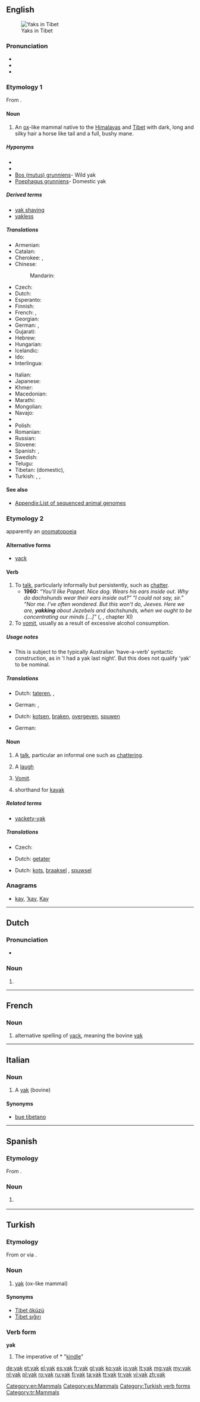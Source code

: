 {{also|Yak|yäk}}
==English==
[[Image:In Tibet, yaks are decorated and honored by the families they are part of.jpg|thumb|Yaks in Tibet]]

===Pronunciation===
{{wikipedia}}
* {{IPA|/jæk/}}
* {{rhymes|æk}}
* {{homophones|yack}}

===Etymology 1===
From {{etyl|bo}} {{term|གཡག|tr=g.yak|sc=Tibt|lang=bo}}.

====Noun====
{{en-noun}}

# An [[ox]]-like mammal native to the [[Himalayas]] and [[Tibet]] with dark, long and silky hair a horse like tail and a full, bushy mane.

=====Hyponyms=====
* {{taxlink|Bos mutus|species}}
* {{taxlink|Bos grunniens|species}}
* [[Bos (mutus) grunniens]]- Wild yak
* [[Poephagus grunniens]]- Domestic yak

=====Derived terms=====
* [[yak shaving]]
* [[yakless]]

=====Translations=====
{{trans-top|ox-like mammal}}
* Armenian: {{t-|hy|յակ|tr=yak}}
* Catalan: {{t-|ca|iac|m}}
* Cherokee: {{t-|chr|ᏓᎶᏂᎨ ᏩᎧ|tr=dalonige waka|sc=Cher}}, {{t-|chr|ᏯᎩ ᏩᎧ|tr=yagi waka|sc=Cher}}
* Chinese:
*: Mandarin: {{t|cmn|牦牛|tr=máoniú|sc=Hani}}
* Czech: {{t+|cs|jak|m}}
* Dutch: {{t+|nl|jak|m}}
* Esperanto: {{t-|eo|gruntbovo}}
* Finnish: {{t+|fi|jakki}}
* French: {{t+|fr|yack|m}}, {{t+|fr|yak|m}}
* Georgian: {{t-|ka|იაკი|sc=Geor|tr=iaki}}
* German: {{t+|de|Yak}}, {{t+|de|Jak}}
* Gujarati: {{t-|gu|યાક|sc=Gujr}}
* Hebrew: {{t-|he|יאק}}
* Hungarian: {{t+|hu|jak}}
* Icelandic: {{t-|is|jakuxi|m}}
* Ido: {{t+|io|yako}}
* Interlingua: {{t-|ia|yak}}
{{trans-mid}}
* Italian: {{t-|it|yak|m}}
* Japanese: {{t+|ja|ヤク|tr=yaku}}
* Khmer: {{t+|km|ចាមរី|sc=Khmr|tr=chaamrəy}}
* Macedonian: {{t-|mk|јак|m|tr=jak}}
* Marathi: {{t-|mr|याक|sc=Deva}}
* Mongolian: {{t-|mn|сарлаг|tr=sarlag|sc=Cyrl}}
* Navajo: {{tø|nv|béégashiiʼilí}}
* {{trreq|ne}}
* Polish: {{t+|pl|jak|m}}
* Romanian: {{t+|ro|iac|m}}
* Russian: {{t+|ru|як|m|tr=jak}}
* Slovene: {{t+|sl|jak|m}}
* Spanish: {{t-|es|yac|m}}, {{t+|es|yak|m}}
* Swedish: {{t+|sv|jak|m}}
* Telugu: {{t-|te|జడలబర్రె|tr=jaDalabarre}}
* Tibetan: {{t-|bo|གཡག|tr=g.yak|sc=Tibt}} (domestic), {{t-|bo|འབྲོང|tr='brong|sc=Tibt}}
* Turkish: {{t+|tr|yak}}, {{t+|tr|Tibet öküzü}}, {{t+|tr|Tibet sığırı}}
{{trans-bottom}}

====See also====
* [[Appendix:List of sequenced animal genomes]]

===Etymology 2===
apparently an [[onomatopoeia]]

====Alternative forms====
* [[yack]]

====Verb====
{{en-verb|yak|k|ing}} {{intransitive}}

# To [[talk]], particularly informally but persistently, such as [[chatter]].
#* '''1960:''' ''“You'll like Poppet. Nice dog. Wears his ears inside out. Why do dachshunds wear their ears inside out?” “I could not say, sir.” “Nor me. I've often wondered. But this won't do, Jeeves. Here we are, '''yakking''' about Jezebels and dachshunds, when we ought to be concentrating our minds [...]”'' ({{w|P. G. Wodehouse}}, ''{{w|Jeeves in the Offing}}'', chapter XI)
# To [[vomit]], usually as a result of excessive alcohol consumption.

=====Usage notes=====
* This <!--[chatter? vomit? both?]--> is subject to the typically Australian 'have-a-verb' syntactic construction, as in 'I had a yak last night'. But this does not qualify 'yak' to be nominal.

=====Translations=====
{{trans-top|talk informally, persistently}}
* Dutch: [[tateren]], {{t-|nl|kwebbelen}}, {{t+|nl|kletsen}}
{{trans-mid}}
* German: {{t+|de|quatschen}}, {{t+|de|quasseln}}
{{trans-bottom}}
{{trans-top|vomit}}
* Dutch: [[kotsen]], [[braken]], [[overgeven]], [[spuwen]]
{{trans-mid}}
* German: {{t+|de|kotzen}}
{{trans-bottom}}

====Noun====
{{en-noun}}

# A [[talk]], particular an informal one such as [[chattering]].
# {{slang}} A [[laugh]]
# [[vomit|Vomit]].
# {{slang}} shorthand for [[kayak]]

=====Related terms=====
* [[yackety-yak]]

=====Translations=====
{{trans-top|informal, persistent talk, chattering}}
* Czech: {{t-|cs|žvást|m}}
{{trans-mid}}
* Dutch: [[getater]] {{n}}
{{trans-bottom}}

{{trans-top|vomit}}
* Dutch: [[kots]], [[braaksel]] {{n}}, [[spuwsel]] {{n}}
{{trans-mid}}
{{trans-bottom}}

===Anagrams===
* [[kay#English|kay]], [['kay#English|'kay]], [[Kay#English|Kay]]

[[Category:en:Mammals]]

----

==Dutch==

===Pronunciation===
* {{audio|Nl-yak.ogg|Audio}}

===Noun===
{{nl-noun|m|g2=f|yakken|pl2=yaks}}

# {{alternative spelling of|jak|lang=nl}}

----

==French==

===Noun===
{{fr-noun|m}}

# alternative spelling of [[yack]], meaning the bovine [[#English|yak]]

----

==Italian==

===Noun===
{{head|it|noun|g=m}} {{inv}}

# A [[#English|yak]] (bovine)

====Synonyms====
* [[bue tibetano]]

----

==Spanish==

===Etymology===
From {{etyl|en|es}}.

===Noun===
{{es-noun|m|pl=yak}}

# {{l|en|yak}} {{gloss|bovine}}

[[Category:es:Mammals]]

----

==Turkish==

===Etymology===
From {{etyl|bo|tr}} {{term|གཡག|tr=g.yak|sc=Tibt|lang=bo}} or via {{etyl|en|tr}} {{term|yak|lang=en}}.

===Noun===
{{head|tr|noun}}

# [[#English|yak]] (ox-like mammal)

====Synonyms====
* [[Tibet öküzü]]
* [[Tibet sığırı]]

===Verb form===
'''yak'''

# The imperative of * "[[kindle]]"

[[Category:Turkish verb forms]]
[[Category:tr:Mammals]]

[[de:yak]]
[[et:yak]]
[[el:yak]]
[[es:yak]]
[[fr:yak]]
[[gl:yak]]
[[ko:yak]]
[[io:yak]]
[[lt:yak]]
[[mg:yak]]
[[my:yak]]
[[nl:yak]]
[[pl:yak]]
[[ro:yak]]
[[ru:yak]]
[[fi:yak]]
[[ta:yak]]
[[tt:yak]]
[[tr:yak]]
[[vi:yak]]
[[zh:yak]]